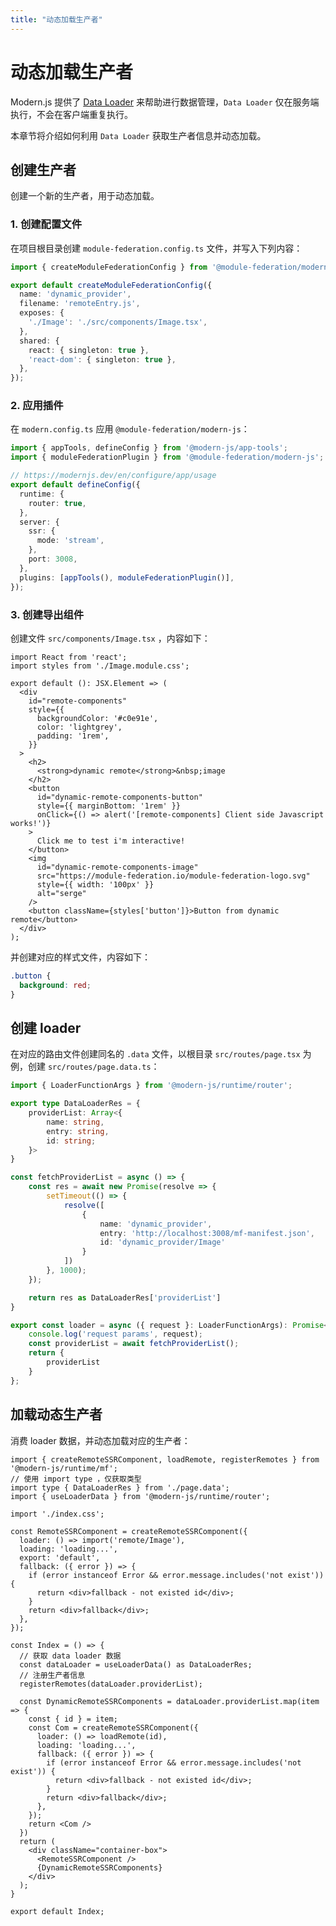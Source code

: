 ```yaml
---
title: "动态加载生产者"
---
```


# 动态加载生产者

Modern.js 提供了 [Data Loader](https://modernjs.dev/guides/basic-features/data/data-fetch.html#data-loader%E6%8E%A8%E8%8D%90) 来帮助进行数据管理，`Data Loader` 仅在服务端执行，不会在客户端重复执行。

本章节将介绍如何利用 `Data Loader` 获取生产者信息并动态加载。

## 创建生产者

创建一个新的生产者，用于动态加载。

### 1. 创建配置文件

在项目根目录创建 `module-federation.config.ts` 文件，并写入下列内容：

```ts title='module-federation.config.ts'
import { createModuleFederationConfig } from '@module-federation/modern-js';

export default createModuleFederationConfig({
  name: 'dynamic_provider',
  filename: 'remoteEntry.js',
  exposes: {
    './Image': './src/components/Image.tsx',
  },
  shared: {
    react: { singleton: true },
    'react-dom': { singleton: true },
  },
});
```

### 2. 应用插件

在 `modern.config.ts` 应用 `@module-federation/modern-js`：

```ts title='modern.config.ts'
import { appTools, defineConfig } from '@modern-js/app-tools';
import { moduleFederationPlugin } from '@module-federation/modern-js';

// https://modernjs.dev/en/configure/app/usage
export default defineConfig({
  runtime: {
    router: true,
  },
  server: {
    ssr: {
      mode: 'stream',
    },
    port: 3008,
  },
  plugins: [appTools(), moduleFederationPlugin()],
});
```

### 3. 创建导出组件

创建文件 `src/components/Image.tsx` ，内容如下：

```tsx title='Image.tsx'
import React from 'react';
import styles from './Image.module.css';

export default (): JSX.Element => (
  <div
    id="remote-components"
    style={{
      backgroundColor: '#c0e91e',
      color: 'lightgrey',
      padding: '1rem',
    }}
  >
    <h2>
      <strong>dynamic remote</strong>&nbsp;image
    </h2>
    <button
      id="dynamic-remote-components-button"
      style={{ marginBottom: '1rem' }}
      onClick={() => alert('[remote-components] Client side Javascript works!')}
    >
      Click me to test i'm interactive!
    </button>
    <img
      id="dynamic-remote-components-image"
      src="https://module-federation.io/module-federation-logo.svg"
      style={{ width: '100px' }}
      alt="serge"
    />
    <button className={styles['button']}>Button from dynamic remote</button>
  </div>
);
```
并创建对应的样式文件，内容如下：
```css title='Image.module.css'
.button {
  background: red;
}
```

## 创建 loader

在对应的路由文件创建同名的 `.data` 文件，以根目录 `src/routes/page.tsx` 为例，创建 `src/routes/page.data.ts`：

```ts title='page.data.ts'
import { LoaderFunctionArgs } from '@modern-js/runtime/router';

export type DataLoaderRes = {
    providerList: Array<{
        name: string,
        entry: string,
        id: string;
    }>
}

const fetchProviderList = async () => {
    const res = await new Promise(resolve => {
        setTimeout(() => {
            resolve([
                {
                    name: 'dynamic_provider',
                    entry: 'http://localhost:3008/mf-manifest.json',
                    id: 'dynamic_provider/Image'
                }
            ])
        }, 1000);
    });

    return res as DataLoaderRes['providerList']
}

export const loader = async ({ request }: LoaderFunctionArgs): Promise<DataLoaderRes> => {
    console.log('request params', request);
    const providerList = await fetchProviderList();
    return {
        providerList
    }
};
```

## 加载动态生产者

消费 loader 数据，并动态加载对应的生产者：

```tsx
import { createRemoteSSRComponent, loadRemote, registerRemotes } from '@modern-js/runtime/mf';
// 使用 import type ，仅获取类型
import type { DataLoaderRes } from './page.data';
import { useLoaderData } from '@modern-js/runtime/router';

import './index.css';

const RemoteSSRComponent = createRemoteSSRComponent({
  loader: () => import('remote/Image'),
  loading: 'loading...',
  export: 'default',
  fallback: ({ error }) => {
    if (error instanceof Error && error.message.includes('not exist')) {
      return <div>fallback - not existed id</div>;
    }
    return <div>fallback</div>;
  },
});

const Index = () => {
  // 获取 data loader 数据
  const dataLoader = useLoaderData() as DataLoaderRes;
  // 注册生产者信息
  registerRemotes(dataLoader.providerList);

  const DynamicRemoteSSRComponents = dataLoader.providerList.map(item => {
    const { id } = item;
    const Com = createRemoteSSRComponent({
      loader: () => loadRemote(id),
      loading: 'loading...',
      fallback: ({ error }) => {
        if (error instanceof Error && error.message.includes('not exist')) {
          return <div>fallback - not existed id</div>;
        }
        return <div>fallback</div>;
      },
    });
    return <Com />
  })
  return (
    <div className="container-box">
      <RemoteSSRComponent />
      {DynamicRemoteSSRComponents}
    </div>
  );
}

export default Index;
```
